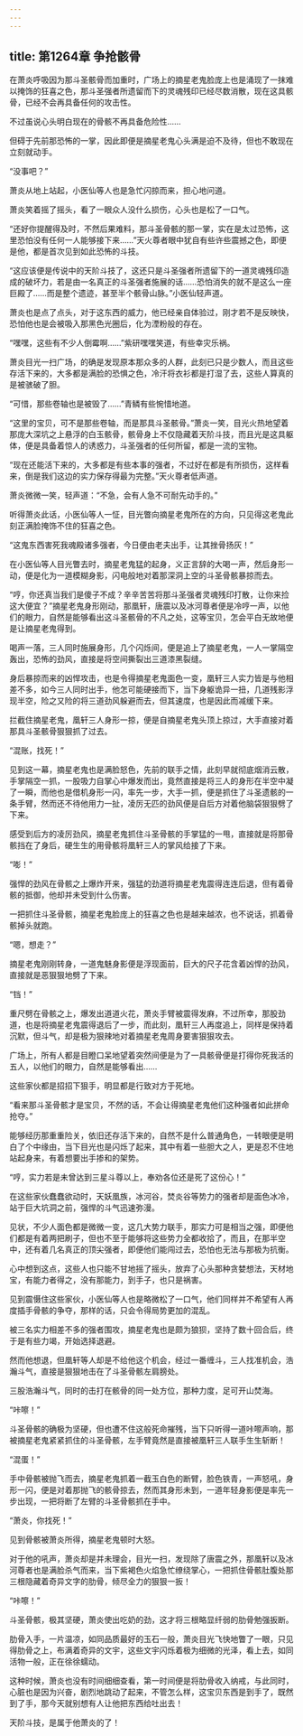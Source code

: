 ```yaml
---
---
---
```

title: 第1264章 争抢骸骨
---



在萧炎呼吸因为那斗圣骸骨而加重时，广场上的摘星老鬼脸庞上也是涌现了一抹难以掩饰的狂喜之色，那斗圣强者所遗留而下的灵魂残印已经尽数消散，现在这具骸骨，已经不会再具备任何的攻击性。

不过虽说心头明白现在的骨骸不再具备危险性……

但碍于先前那恐怖的一掌，因此即便是摘星老鬼心头满是迫不及待，但也不敢现在立刻就动手。

“没事吧？”

萧炎从地上站起，小医仙等人也是急忙闪掠而来，担心地问道。

萧炎笑着摇了摇头，看了一眼众人没什么损伤，心头也是松了一口气。

“还好你提醒得及时，不然后果难料，那斗圣骨骸的那一掌，实在是太过恐怖，这里恐怕没有任何一人能够接下来……”天火尊者眼中犹自有些许些震撼之色，即便是他，都是首次见到如此恐怖的斗技。

“这应该便是传说中的天阶斗技了，这还只是斗圣强者所遗留下的一道灵魂残印造成的破坏力，若是由一名真正的斗圣强者施展的话……恐怕消失的就不是这么一座巨殿了……而是整个遗迹，甚至半个骸骨山脉。”小医仙轻声道。

萧炎也是点了点头，对于这东西的威力，他已经亲自体验过，刚才若不是反映快，恐怕他也是会被吸入那黑色光圈后，化为湮粉般的存在。

“嘿嘿，这些有不少人倒霉啊……”紫研嘿嘿笑道，有些幸灾乐祸。

萧炎目光一扫广场，的确是发现原本那众多的人群，此刻已只是少数人，而且这些存活下来的，大多都是满脸的恐惧之色，冷汗将衣衫都是打湿了去，这些人算真的是被骇破了胆。

“可惜，那些卷轴也是被毁了……”青鳞有些惋惜地道。

“这里的宝贝，可不是那些卷轴，而是那具斗圣骸骨。”萧炎一笑，目光火热地望着那庞大深坑之上悬浮的白玉骸骨，骸骨身上不仅隐藏着天阶斗技，而且光是这具躯体，便是具备着惊人的诱惑力，斗圣强者的任何所留，都是一流的宝物。

“现在还能活下来的，大多都是有些本事的强者，不过好在都是有所损伤，这样看来，倒是我们这边的实力保存得最为完整。”天火尊者低声道。

萧炎微微一笑，轻声道：“不急，会有人急不可耐先动手的。”

听得萧炎此话，小医仙等人一怔，目光瞥向摘星老鬼所在的方向，只见得这老鬼此刻正满脸掩饰不住的狂喜之色。

“这鬼东西害死我魂殿诸多强者，今日便由老夫出手，让其挫骨扬灰！”

在小医仙等人目光瞥去时，摘星老鬼猛的起身，义正言辞的大喝一声，然后身形一动，便是化为一道模糊身影，闪电般地对着那深洞上空的斗圣骨骸暴掠而去。

“哼，你还真当我们是傻子不成？辛辛苦苦将那斗圣强者灵魂残印打散，让你来捡这大便宜？”摘星老鬼身形刚动，那凰轩，唐震以及冰河尊者便是冷哼一声，以他们的眼力，自然是能够看出这斗圣骸骨的不凡之处，这等宝贝，怎会平白无故地便是让摘星老鬼得到。

喝声一落，三人同时施展身形，几个闪烁间，便是追上了摘星老鬼，一人一掌隔空轰出，恐怖的劲风，直接是将空间撕裂出三道漆黑裂缝。

身后暴掠而来的凶悍攻击，也是令得摘星老鬼面色一变，凰轩三人实力皆是与他相差不多，如今三人同时出手，他怎可能硬接而下，当下身躯诡异一扭，几道残影浮现半空，险之又险的将三道劲风躲避而去，但其速度，也是因此而减缓下来。

拦截住摘星老鬼，凰轩三人身形一掠，便是自摘星老鬼头顶上掠过，大手直接对着那具斗圣骸骨狠狠抓了过去。

“混账，找死！”

见到这一幕，摘星老鬼也是满脸怒色，先前的联手之情，此刻早就彻底烟消云散，手掌隔空一抓，一股吸力自掌心中爆发而出，竟然直接是将三人的身形在半空中凝了一瞬，而他也是借机身形一闪，率先一步，大手一抓，便是抓住了斗圣遗骸的一条手臂，然而还不待他用力一扯，凌厉无匹的劲风便是自后方对着他脑袋狠狠劈了下来。

感受到后方的凌厉劲风，摘星老鬼抓住斗圣骨骸的手掌猛的一甩，直接就是将那骨骸挡在了身后，硬生生的用骨骸将凰轩三人的掌风给接了下来。

“嘭！”

强悍的劲风在骨骸之上爆炸开来，强猛的劲道将摘星老鬼震得连连后退，但有着骨骸的抵御，他却并未受到什么伤害。

一把抓住斗圣骨骸，摘星老鬼脸庞上的狂喜之色也是越来越浓，也不说话，抓着骨骸掉头就跑。

“嗯，想走？”

摘星老鬼刚刚转身，一道鬼魅身影便是浮现面前，巨大的尺子花含着凶悍的劲风，直接就是恶狠狠地劈了下来。

“铛！”

重尺劈在骨骸之上，爆发出道道火花，萧炎手臂被震得发麻，不过所幸，那股劲道，也是将摘星老鬼震得退后了一步，而此刻，凰轩三人再度追上，同样是保持着沉默，但斗气，却是极为狠辣地对着摘星老鬼周身要害狠狠攻去。

广场上，所有人都是目瞪口呆地望着突然间便是为了一具骸骨便是打得你死我活的五人，以他们的眼力，自然是能够看出……

这些家伙都是招招下狠手，明显都是行致对方于死地。

“看来那斗圣骨骸才是宝贝，不然的话，不会让得摘星老鬼他们这种强者如此拼命抢夺。”

能够经历那重重险关，依旧还存活下来的，自然不是什么普通角色，一转眼便是明白了个中缘由，当下目光也是闪烁了起来，其中有着一些胆大之人，更是忍不住地站起身来，有着想要出手掺和的架势。

“哼，实力若是未曾达到三星斗尊以上，奉劝各位还是死了这份心！”

在这些家伙蠢蠢欲动时，天妖凰族，冰河谷，焚炎谷等势力的强者却是面色冰冷，站于巨大坑洞之前，强悍的斗气迅速弥漫。

见状，不少人面色都是微微一变，这几大势力联手，那实力可是相当之强，即便他们都是有着两把刷子，但也不至于能够将这些势力全都收拾了，而且，在那半空中，还有着几名真正的顶尖强者，即便他们能闯过去，恐怕也无法与那极为抗衡。

心中想到这点，这些人也只能不甘地摇了摇头，放弃了心头那种贪婪想法，天材地宝，有能力者得之，没有那能力，到手子，也只是祸害。

见到震慑住这些家伙，小医仙等人也是略微松了一口气，他们同样并不希望有人再度插手骨骸的争夺，那样的话，只会令得局势更加的混乱。

被三名实力相差不多的强者围攻，摘星老鬼也是颇为狼狈，坚持了数十回合后，终于是有些力竭，开始选择退避。

然而他想退，但凰轩等人却是不给他这个机会，经过一番缠斗，三人找准机会，浩瀚斗气，直接是狠狠地击在了斗圣骨骸左肩膀处。

三股浩瀚斗气，同时的击打在骸骨的同一处方位，那种力度，足可开山焚海。

“咔嚓！”

斗圣骨骸的确极为坚硬，但也遭不住这般死命摧残，当下只听得一道咔嚓声响，那被摘星老鬼紧紧抓住的斗圣骨骸，左手臂竟然是直接被凰轩三人联手生生斩断！

“混蛋！”

手中骨骸被抛飞而去，摘星老鬼抓着一截玉白色的断臂，脸色铁青，一声怒吼，身形一闪，便是对着那抛飞的骸骨掠去，然而其身形未到，一道年轻身影便是率先一步出现，一把将断了左臂的斗圣骨骸抓在手中。

“萧炎，你找死！”

见到骨骸被萧炎所得，摘星老鬼顿时大怒。

对于他的吼声，萧炎却是并未理会，目光一扫，发现除了唐震之外，那凰轩以及冰河尊者也是满脸杀气而来，当下紫褐色火焰急忙缭绕掌心，一把抓住骨骸肚腹处那三根隐藏着奇异文字的肋骨，倾尽全力的狠狠一扳！

“咔嚓！”

斗圣骨骸，极其坚硬，萧炎使出吃奶的劲，这才将三根略显纤弱的肋骨勉强扳断。

肋骨入手，一片温凉，如同品质最好的玉石一般，萧炎目光飞快地瞥了一眼，只见得肋骨之上，布满着奇异的文宇，这些文宇闪烁着极为细微的光泽，看上去，如同活物一般，正在徐徐蠕动。

这种时候，萧炎也没有时间细细查看，第一时间便是将肋骨收入纳戒，与此同时，心脏也是因为兴奋，剧烈地跳动了起来，不管怎么样，这宝贝东西是到手了，既然到了手，那今天就别想有人让他把东西给吐出去！

天阶斗技，是属于他萧炎的了！
